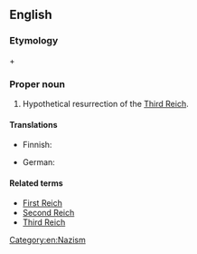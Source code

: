 ==English==
{{wikipedia}}

===Etymology===
{{term|fourth}} + {{term|Reich}}

===Proper noun===
{{en-proper noun|sg=[[fourth|Fourth]] [[Reich]]}}

# Hypothetical resurrection of the [[Third Reich]].

====Translations====
{{trans-top|Hypothetical resurrection of the Third Reich}}
* Finnish: {{t|fi|Neljäs valtakunta}}
{{trans-mid}}
* German: {{t-|de|Viertes Reich}}
{{trans-bottom}}

====Related terms====
* [[First Reich]]
* [[Second Reich]]
* [[Third Reich]]

[[Category:en:Nazism]]